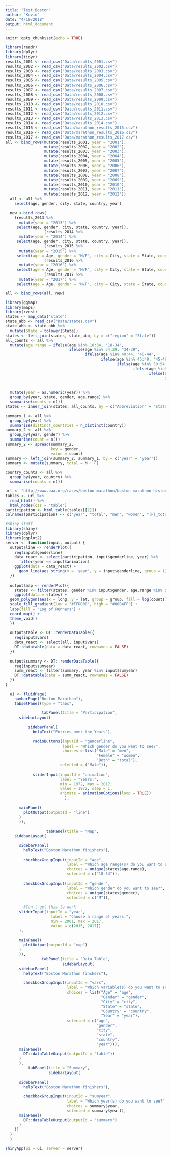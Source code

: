 ```yaml
---
title: "Test_Boston"
author: "Kevin"
date: "4/19/2018"
output: html_document
---
```


```r
knitr::opts_chunk$set(echo = TRUE)
```

```r
library(readr)
library(dplyr)
library(tidyr)
results_2001 <- read_csv("Data/results_2001.csv")
results_2002 <- read_csv("Data/results_2002.csv")
results_2003 <- read_csv("Data/results_2003.csv")
results_2004 <- read_csv("Data/results_2004.csv")
results_2005 <- read_csv("Data/results_2005.csv")
results_2006 <- read_csv("Data/results_2006.csv")
results_2007 <- read_csv("Data/results_2007.csv")
results_2008 <- read_csv("Data/results_2008.csv")
results_2009 <- read_csv("Data/results_2009.csv")
results_2010 <- read_csv("Data/results_2010.csv")
results_2011 <- read_csv("Data/results_2011.csv")
results_2012 <- read_csv("Data/results_2012.csv")
results_2013 <- read_csv("Data/results_2013.csv")
results_2014 <- read_csv("Data/results_2014.csv")
results_2015 <- read_csv("Data/marathon_results_2015.csv")
results_2016 <- read_csv("Data/marathon_results_2016.csv")
results_2017 <- read_csv("Data/marathon_results_2017.csv")
all <- bind_rows(mutate(results_2001, year = "2001"), 
                 mutate(results_2002, year = "2002"),
                 mutate(results_2003, year = "2003"),
                 mutate(results_2004, year = "2004"),
                 mutate(results_2005, year = "2005"),
                 mutate(results_2006, year = "2006"),
                 mutate(results_2007, year = "2007"),
                 mutate(results_2008, year = "2008"),
                 mutate(results_2009, year = "2009"),
                 mutate(results_2010, year = "2010"),
                 mutate(results_2011, year = "2011"),
                 mutate(results_2012, year = "2012"))
  all <- all %>%
    select(age, gender, city, state, country, year)
  
  new <-bind_rows(
    (results_2013 %>%
      mutate(year = "2013") %>%
     select(age, gender, city, state, country, year)),
                 (results_2014 %>%
      mutate(year = "2014") %>%
     select(age, gender, city, state, country, year)),
                 (results_2015 %>%
      mutate(year = "2015") %>%
     select(age = Age, gender = "M/F", city = City, state = State, country = Country, year)),
                 (results_2016 %>%
      mutate(year = "2016") %>%
     select(age = Age, gender = "M/F", city = City, state = State, country = Country, year)),
                 (results_2017 %>%
      mutate(year = "2017") %>%
     select(age = Age, gender = "M/F", city = City, state = State, country = Country, year)))

all <- bind_rows(all, new)

library(ggmap)
library(maps)
library(rvest)
states <- map_data("state")
state_abb <- read_csv("Data/states.csv")
state_abb <- state_abb %>%
  mutate(State = tolower(State))
states <- left_join(states, state_abb, by = c("region" = "State"))
all_counts <- all %>%
  mutate(age.range = ifelse(age %in% 18:34, "18-34", 
                            ifelse(age %in% 34:39, "34-39",
                                   ifelse(age %in% 40:44, "40-44",
                                          ifelse(age %in% 45:49, "45-49",
                                                 ifelse(age %in% 50:54, "50-54",
                                                        ifelse(age %in% 55:59, "55-59",
                                                               ifelse(age %in% 60:64, "60-64",
                                                                      ifelse(age %in% 65:69, "65-69",
                                                                             ifelse(age %in% 70:74, "70-74",
                                                                                    ifelse(age %in% 75:79, "75-79", "80+"))))))))))) %>%
  mutate(year = as.numeric(year)) %>%
  group_by(year, state, gender, age.range) %>%
  summarise(counts = n())
states <- inner_join(states, all_counts, by = c("Abbreviation" = "state"))

summary_1 <- all %>%
  group_by(year) %>%
  summarise(distinct_countries = n_distinct(country))
summary_2 <- all %>%
  group_by(year, gender) %>%
  summarise(count = n())
summary_2 <- spread(summary_2, 
                    key = gender, 
                    value = count)
summary <- left_join(summary_2, summary_1, by = c("year" = "year"))
summary <- mutate(summary, total = M + F)

country_counts <- all %>%
  group_by(year, country) %>%
  summarise(counts = n())

url <- "http://www.baa.org/races/boston-marathon/boston-marathon-history/participation.aspx"
tables <- url %>%
  read_html() %>%
  html_nodes(css = "table") 
participation <- html_table(tables[[2]])
colnames(participation) <- c("year", "total", "men", "women", "(F)_total", "(F)_men", "(F)_women")
```

```r
#shiny stuff
library(shiny)
library(dplyr)
library(ggplot2)
server <- function(input, output) {
  output$line <- renderPlot({
    req(input$genderline)
    data_react <- select(participation, input$genderline, year) %>%
      filter(year <= input$animation)
    ggplot(data = data_react) +
      geom_line(aes_string(x = 'year', y = input$genderline, group = 1))
  })
  
  output$map <- renderPlot({
    states <- filter(states, gender %in% input$gender, age.range %in% input$age, year >= input$year[1], year <= input$year[2])
    ggplot(data = states) + 
  geom_polygon(aes(x = long, y = lat, group = group, fill = log(counts)), color = "white") + 
  scale_fill_gradient(low = "#FFDD00", high = "#0004FF") +
  labs(fill = "Log of Runners") +
  coord_map() + 
  theme_void()
  })
  
  output$table <- DT::renderDataTable({
    req(input$vars)
    data_react <- select(all, input$vars)
    DT::datatable(data = data_react, rownames = FALSE)
  })
  
  output$summary <- DT::renderDataTable({
    req(input$sumyear)
    summ_react <- filter(summary, year %in% input$sumyear)
    DT::datatable(data = summ_react, rownames = FALSE)
  })
}

  ui <- fluidPage(
    navbarPage("Boston Marathon"),
    tabsetPanel(type = "tabs",
                
                tabPanel(title = "Participation",
      sidebarLayout(
        
          sidebarPanel(
            helpText("Entries over the Years"),
                             
            radioButtons(inputId = "genderline",
                         label = "Which gender do you want to see?",
                         choices = list("Male" = "men",
                                        "Female" = "women",
                                        "Both" = "total"),
                        selected = ("Male")),
            
            sliderInput(inputId = "animation", 
                        label = "Years:",
                        min = 1972, max = 2017,
                        value = 1972, step = 1,
                        animate = animationOptions(loop = TRUE))
                          ),
      
      mainPanel(
        plotOutput(outputId = "line")
      )
      )),
      
                  tabPanel(title = "Map",
    sidebarLayout(
      
      sidebarPanel(
        helpText("Boston Marathon finishers"),
        
        checkboxGroupInput(inputId = "age",
                           label = "Which age range(s) do you want to see?",
                           choices = unique(states$age.range),
                           selected = c("18-34")),
        
        checkboxGroupInput(inputId = "gender",
                           label = "Which gender do you want to see?",
                           choices = unique(states$gender),
                           selected = c("M")),
      
        #Can't get this to work
      sliderInput(inputId = "year",
                    label = "Choose a range of years:",
                    min = 2001, max = 2017,
                    value = c(2015, 2017))
      ),
      
      mainPanel(
        plotOutput(outputId = "map")
      ) 
      )),
                tabPanel(title = "Data Table",
                         sidebarLayout(
      sidebarPanel(
        helpText("Boston Marathon finshers"),
                 
        checkboxGroupInput(inputId = "vars",
                           label = "Which variable(s) do you want to see?",
                           choices = list("Age" = "age",
                                          "Gender" = "gender",
                                          "City" = "city",
                                          "State" = "state",
                                          "Country" = "country",
                                          "Year" = "year"),
                           selected = c("age", 
                                        "gender",
                                        "city", 
                                        "state",
                                        "country",
                                        "year"))),
      mainPanel(
        DT::dataTableOutput(outputId = "table"))
      )
      ),
          tabPanel(title = "Summary",
                   sidebarLayout(
      
      sidebarPanel(
        helpText("Boston Marathon finishers"),
        
        checkboxGroupInput(inputId = "sumyear",
                           label = "Which year(s) do you want to see?",
                           choices = summary$year,
                           selected = summary$year)),
      mainPanel(
        DT::dataTableOutput(outputId = "summary")
      )
    ))
  )
  )
  
shinyApp(ui = ui, server = server)
```

